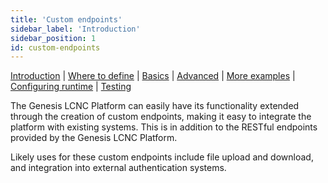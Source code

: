 ---
title: 'Custom endpoints'
sidebar_label: 'Introduction'
sidebar_position: 1
id: custom-endpoints
---

[Introduction](/creating-applications/defining-your-application/integrations/custom_endpoints/custom-endpoints/)  | [Where to define](/creating-applications/defining-your-application/integrations/custom_endpoints/ce-define/) | [Basics](/creating-applications/defining-your-application/integrations/custom_endpoints/ce-technical-details/) |  [Advanced](/creating-applications/defining-your-application/integrations/custom_endpoints/ce-advanced-technical-details/) | [More examples](/creating-applications/defining-your-application/integrations/custom_endpoints/ce-more-examples/) | [Configuring runtime](/creating-applications/defining-your-application/integrations/custom_endpoints/ce-configuring-runtime/) | [Testing](/creating-applications/defining-your-application/integrations/custom_endpoints/ce-testing/)


The Genesis LCNC Platform can easily have its functionality extended through the creation of custom endpoints, making it easy to integrate the platform with existing systems. This is in addition to the RESTful endpoints provided by the Genesis LCNC Platform.

Likely uses for these custom endpoints include file upload and download, and integration into external authentication systems.